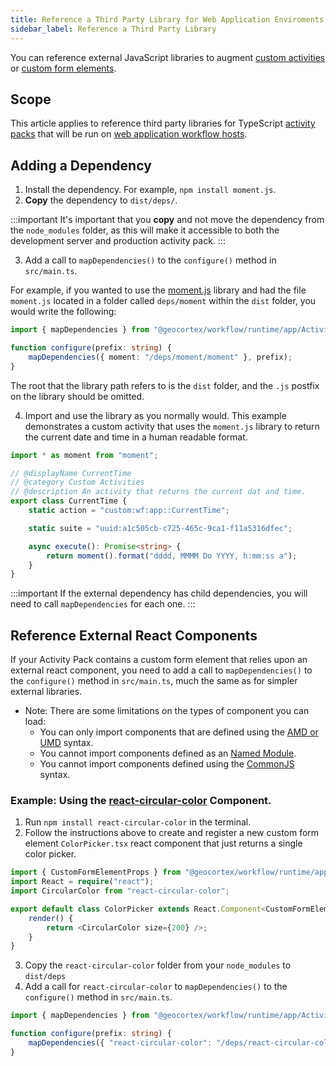 ```yaml
---
title: Reference a Third Party Library for Web Application Enviroments
sidebar_label: Reference a Third Party Library
---
```


You can reference external JavaScript libraries to augment [custom activities](implement-custom-activity-web.mdx) or [custom form elements](implement-custom-form-elements-web.mdx).

## Scope

This article applies to reference third party libraries for TypeScript [activity packs](concepts-key-concepts.mdx#activity-packs) that will be run on [web application workflow hosts](concepts-key-concepts.mdx#geocortex-workflow-hosts).

<WebPrereqs />

## Adding a Dependency

1. Install the dependency. For example, `npm install moment.js`.
2. **Copy** the dependency to `dist/deps/`.

:::important
It's important that you **copy** and not move the dependency from the `node_modules` folder, as this will make it accessible to both the development server and production activity pack.
:::

3. Add a call to `mapDependencies()` to the `configure()` method in `src/main.ts`.

For example, if you wanted to use the [moment.js](https://github.com/moment/moment) library and had the file `moment.js` located in a folder called `deps/moment` within the `dist` folder, you would write the following:

```ts
import { mapDependencies } from "@geocortex/workflow/runtime/app/ActivityPackUtils";

function configure(prefix: string) {
    mapDependencies({ moment: "/deps/moment/moment" }, prefix);
}
```

The root that the library path refers to is the `dist` folder, and the `.js` postfix on the library should be omitted.

4. Import and use the library as you normally would. This example demonstrates a custom activity that uses the `moment.js` library to return the current date and time in a human readable format.

```ts
import * as moment from "moment";

// @displayName CurrentTime
// @category Custom Activities
// @description An activity that returns the current dat and time.
export class CurrentTime {
    static action = "custom:wf:app::CurrentTime";

    static suite = "uuid:a1c505cb-c725-465c-9ca1-f11a5316dfec";

    async execute(): Promise<string> {
        return moment().format("dddd, MMMM Do YYYY, h:mm:ss a");
    }
}
```

:::important
If the external dependency has child dependencies, you will need to call `mapDependencies` for each one.
:::

## Reference External React Components

If your Activity Pack contains a custom form element that relies upon an external react component, you need to add a call to `mapDependencies()` to the `configure()` method in `src/main.ts`, much the same as for simpler external libraries.

-   Note: There are some limitations on the types of component you can load:
    -   You can only import components that are defined using the [AMD or UMD](https://www.davidbcalhoun.com/2014/what-is-amd-commonjs-and-umd/) syntax.
    -   You cannot import components defined as an [Named Module](http://requirejs.org/docs/whyamd.html#namedmodules).
    -   You cannot import components defined using the [CommonJS](http://requirejs.org/docs/commonjs.html) syntax.

### Example: Using the [react-circular-color](https://github.com/ubcent/react-circular-color) Component.

1. Run `npm install react-circular-color` in the terminal.
2. Follow the instructions above to create and register a new custom form element `ColorPicker.tsx` react component that just returns a single color picker.

```ts
import { CustomFormElementProps } from "@geocortex/workflow/runtime/app/RegisterCustomFormElementBase";
import React = require("react");
import CircularColor from "react-circular-color";

export default class ColorPicker extends React.Component<CustomFormElementProps> {
    render() {
        return <CircularColor size={200} />;
    }
}
```

3. Copy the `react-circular-color` folder from your `node_modules` to `dist/deps`
4. Add a call for `react-circular-color` to `mapDependencies()` to the `configure()` method in `src/main.ts`.

```ts
import { mapDependencies } from "@geocortex/workflow/runtime/app/ActivityPackUtils";

function configure(prefix: string) {
    mapDependencies({ "react-circular-color": "/deps/react-circular-color/build/index" }, prefix);
}
```
